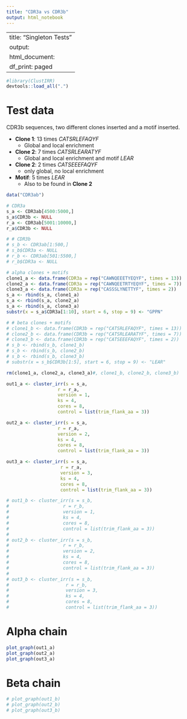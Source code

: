 ```yaml
---
title: "CDR3a vs CDR3b"
output: html_notebook
---
```


---
title: "Singleton Tests"
output:
  html_document:
    df_print: paged
---

```r
#library(ClustIRR)
devtools::load_all(".")

```

# Test data

CDR3b sequences, two different clones inserted and a motif inserted.

* **Clone 1**: 13 times *CATSRLEFAQYF* 
  * Global and local enrichment
* **Clone 2**: 7 times *CATSRLEARATYF* 
  * Global and local enrichment and motif *LEAR*
* **Clone 2**: 2 times *CATSEEEFAQYF* 
  * only global, no local enrichment
* **Motif**: 5 times *LEAR* 
  * Also to be found in **Clone 2**

```r
data("CDR3ab")

# CDR3a
s_a <- CDR3ab[4500:5000,]
s_a$CDR3b <- NULL
r_a <- CDR3ab[5001:10000,]
r_a$CDR3b <- NULL

# # CDR3b
# s_b <- CDR3ab[1:500,]
# s_b$CDR3a <- NULL
# r_b <- CDR3ab[501:5500,]
# r_b$CDR3a <- NULL

# alpha clones + motifs
clone1_a <- data.frame(CDR3a = rep("CAWNQEEETYEQYF", times = 13))
clone2_a <- data.frame(CDR3a = rep("CAWNQEETRTYEQYF", times = 7))
clone3_a <- data.frame(CDR3a = rep("CASSSLYNETTYF", times = 2)) 
s_a <- rbind(s_a, clone1_a)
s_a <- rbind(s_a, clone2_a)
s_a <- rbind(s_a, clone3_a)
substr(x = s_a$CDR3a[1:10], start = 6, stop = 9) <- "GPPN"

# # beta clones + motifs
# clone1_b <- data.frame(CDR3b = rep("CATSRLEFAQYF", times = 13))
# clone2_b <- data.frame(CDR3b = rep("CATSRLEARATYF", times = 7))
# clone3_b <- data.frame(CDR3b = rep("CATSEEEFAQYF", times = 2))
# s_b <- rbind(s_b, clone1_b)
# s_b <- rbind(s_b, clone2_b)
# s_b <- rbind(s_b, clone3_b)
# substr(x = s_b$CDR3b[1:5], start = 6, stop = 9) <- "LEAR"

rm(clone1_a, clone2_a, clone3_a)#, clone1_b, clone2_b, clone3_b)

```


```r
out1_a <- cluster_irr(s = s_a,
                   r = r_a,
                   version = 1,
                   ks = 4,
                   cores = 8,
                   control = list(trim_flank_aa = 3))

out2_a <- cluster_irr(s = s_a,
                   r = r_a,
                   version = 2,
                   ks = 4,
                   cores = 8,
                   control = list(trim_flank_aa = 3))

out3_a <- cluster_irr(s = s_a,
                    r = r_a,
                    version = 3,
                    ks = 4,
                    cores = 8,
                    control = list(trim_flank_aa = 3))
```


```r
# out1_b <- cluster_irr(s = s_b,
#                    r = r_b,
#                    version = 1,
#                    ks = 4,
#                    cores = 8,
#                    control = list(trim_flank_aa = 3))
# 
# out2_b <- cluster_irr(s = s_b,
#                    r = r_b,
#                    version = 2,
#                    ks = 4,
#                    cores = 8,
#                    control = list(trim_flank_aa = 3))
# 
# out3_b <- cluster_irr(s = s_b,
#                     r = r_b,
#                     version = 3,
#                     ks = 4,
#                     cores = 8,
#                     control = list(trim_flank_aa = 3))
```

# Alpha chain


```r
plot_graph(out1_a)
plot_graph(out2_a)
plot_graph(out3_a)
```

# Beta chain


```r
# plot_graph(out1_b)
# plot_graph(out2_b)
# plot_graph(out3_b)
```



